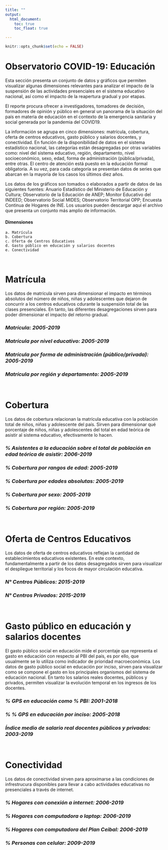 ```yaml
---
title: ""
output:
  html_document:
    toc: true
    toc_float: true

---
```


```r
knitr::opts_chunk$set(echo = FALSE)
```

# **Observatorio COVID-19: Educación** 

Esta sección presenta un conjunto de datos y gráficos que permiten visualizar algunas dimensiones relevantes para analizar el impacto de la suspensión de las actividades presenciales en el sistema educativo nacional, así como el impacto de la reapertura gradual y por etapas. 

El reporte procura ofrecer a investigadores, tomadores de decisión, formadores de opinión y público en general un panorama de la situación del país en materia de educación en el contexto de la emergencia sanitaria y social generada por la pandemia del COVID19.  

La información se agrupa en cinco dimensiones: matrícula, cobertura, oferta de centros educativos, gasto público y salarios docentes, y conectividad. En función de la disponibilidad de datos en el sistema estadístico nacional, las categorías están desagregadas por otras variables como: nivel del sistema educativo, región, departamento, nivel socioeconómico, sexo, edad, forma de administración (pública/privada), entre otras. El centro de atención está puesto en la educación formal obligatoria. A su vez, para cada categoría se presentan datos de series que abarcan en la mayoría de los casos los últimos diez años.  

Los datos de los gráficos son tomados o elaborados a partir de datos de las siguientes fuentes: Anuario Estadístico del Ministerio de Educación y Cultura; Observatorio de la Educación de ANEP; Monitor Educativo del INDEED; Observatorio Social MIDES; Observatorio Territorial OPP; Encuesta Continua de Hogares de INE. Los usuarios pueden descargar aquí el archivo que presenta un conjunto más amplio de información.  

#### **Dimensiones**
    a. Matrícula
    b. Cobertura
    c. Oferta de Centros Educativos
    d. Gasto público en educación y salarios docentes
    e. Conectividad
    
<br />
    
# **Matrícula**  

Los datos de matrícula sirven para dimensionar el impacto en términos absolutos del número de niños, niñas y adolescentes que dejaron de concurrir a los centros educativos cdurante la suspensión total de las clases presenciales. En tanto, las diferentes desagregaciones sirven para poder dimensionar el impacto del retorno gradual.   

### _Matrícula: 2005-2019_  

### _Matrícula por nivel educativo: 2005-2019_  

### _Matrícula por forma de administración (público/privada): 2005-2019_  

### _Matrícula por región y departamento: 2005-2019_  

<br />

# **Cobertura**  

Los datos de cobertura relacionan la matrícula educativa con la población total de niños, niñas y adolescente del país. Sirven para dimensionar qué porcentaje de niños, niñas y adolescentes del total en edad teórica de asistir al sistema educativo, efectivamente lo hacen.  

### _% Asistentes a la educación sobre el total de población en edad teórica de asistir: 2006-2019_  

### _% Cobertura por rangos de edad: 2005-2019_  

### _% Cobertura por edades absolutas: 2005-2019_  

### _% Cobertura por sexo: 2005-2019_  

### _% Cobertura por región: 2005-2019_  

<br />

# **Oferta de Centros Educativos**  

Los datos de oferta de centros educativos reflejan la cantidad de establecimientos educativos existentes. En este contexto, fundamentalmente a partir de los datos desagregados sirven para visualizar el despliegue territorial y los focos de mayor circulación educativa.  

### _N° Centros Públicos: 2015-2019_  

### _N° Centros Privados: 2015-2019_   

<br />

# **Gasto público en educación y salarios docentes**  

El gasto público social en educación mide el porcentaje que representa el gasto en educación con respecto al PBI del país, es por ello, que usualmente se lo utiliza como indicador de prioridad macroeconómica. Los datos de gasto público social en educación por inciso, sirven para visualizar como se compone el gasto en los principales organismos del sistema de educación nacional. En tanto los salarios reales docentes, públicos y privados, permiten visualizar la evolución temporal en los ingresos de los docentes.  

### _% GPS en educación como % PBI: 2001-2018_

### _% % GPS en educación por inciso: 2005-2018_

### _Índice medio de salario real docentes públicos y privados: 2003-2019_  

<br />

# **Conectividad**  

Los datos de conectividad sirven para aproximarse a las condiciones de infrestrucura disponibles para llevar a cabo actividades educativas no presenciales a través de internet.  

### _% Hogares con conexión a internet: 2006-2019_  

### _% Hogares con computadora o laptop: 2006-2019_

### _% Hogares con computadora del Plan Ceibal: 2006-2019_  

### _% Personas con celular: 2009-2019_  
